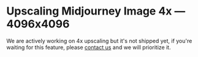 # Upscaling Midjourney Image 4x — 4096x4096

We are actively working on 4x upscaling but it's not shipped yet, if you're waiting for this feature, please [contact us](https://www.imagineapi.dev/contact) and we will prioritize it.
